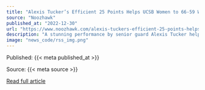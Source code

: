```yaml
---
title: "Alexis Tucker’s Efficient 25 Points Helps UCSB Women to 66-59 Win over CSU-Fullerton at the Thunderdome"
source: "Noozhawk"
published_at: "2022-12-30"
url: "https://www.noozhawk.com/alexis-tuckers-efficient-25-points-helps-ucsb-women-to-win-over-csu-fullerton-at-the-dome/"
description: "A stunning performance by senior guard Alexis Tucker helped the USCB women’s basketball team open the Big West season with a win Thursday, 66-59 over Cal State Fullerton at the [&#8230;]The post Alexis Tucker&#8217;s Efficient 25 Points Helps UCSB Women to 66-59 Win over CSU-Fullerton at the Thunderdome appeared first on Noozhawk."
image: "news_code/rss_img.png"
---
```



  Published: {{< meta published_at >}}
  

  Source: {{< meta source >}}
  

  [Read full article]({{< meta url >}})
  

